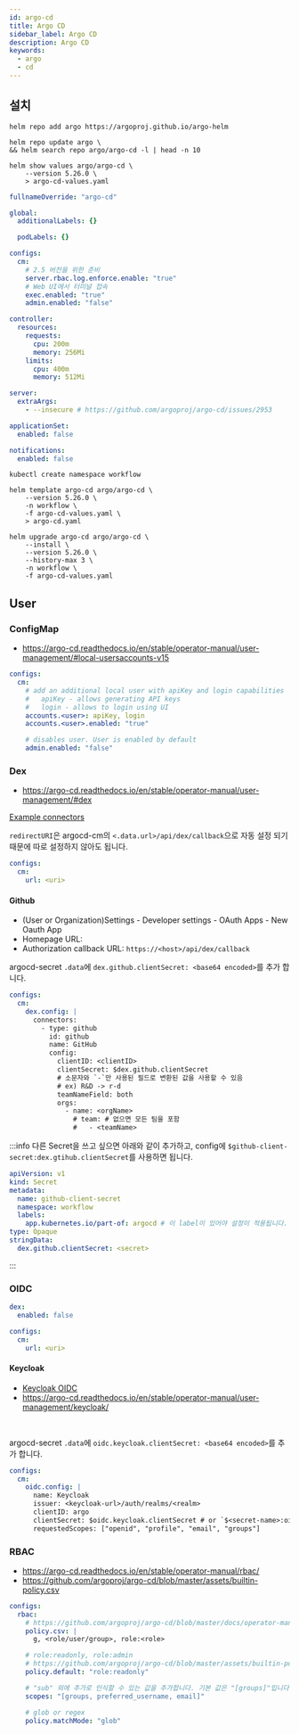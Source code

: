 ```yaml
---
id: argo-cd
title: Argo CD
sidebar_label: Argo CD
description: Argo CD
keywords:
  - argo
  - cd
---
```


## 설치

```shell
helm repo add argo https://argoproj.github.io/argo-helm
```

```shell
helm repo update argo \
&& helm search repo argo/argo-cd -l | head -n 10
```

```shell
helm show values argo/argo-cd \
    --version 5.26.0 \
    > argo-cd-values.yaml
```

```yaml title="argo-cd-values.yaml"
fullnameOverride: "argo-cd"

global:
  additionalLabels: {}

  podLabels: {}

configs:
  cm:
    # 2.5 버전을 위한 준비
    server.rbac.log.enforce.enable: "true"
    # Web UI에서 터미널 접속
    exec.enabled: "true"
    admin.enabled: "false"

controller:
  resources:
    requests:
      cpu: 200m
      memory: 256Mi
    limits:
      cpu: 400m
      memory: 512Mi

server:
  extraArgs:
    - --insecure # https://github.com/argoproj/argo-cd/issues/2953

applicationSet:
  enabled: false

notifications:
  enabled: false
```

```shell
kubectl create namespace workflow
```

```shell
helm template argo-cd argo/argo-cd \
    --version 5.26.0 \
    -n workflow \
    -f argo-cd-values.yaml \
    > argo-cd.yaml
```

```shell
helm upgrade argo-cd argo/argo-cd \
    --install \
    --version 5.26.0 \
    --history-max 3 \
    -n workflow \
    -f argo-cd-values.yaml
```

## User

### ConfigMap

- https://argo-cd.readthedocs.io/en/stable/operator-manual/user-management/#local-usersaccounts-v15

```yaml title="argo-cd-values.yaml"
configs:
  cm:
    # add an additional local user with apiKey and login capabilities
    #   apiKey - allows generating API keys
    #   login - allows to login using UI
    accounts.<user>: apiKey, login
    accounts.<user>.enabled: "true"

    # disables user. User is enabled by default
    admin.enabled: "false"
```

### Dex

- https://argo-cd.readthedocs.io/en/stable/operator-manual/user-management/#dex

[Example connectors](https://github.com/dexidp/website/tree/main/content/docs/connectors)

`redirectURI`은 argocd-cm의 `<.data.url>/api/dex/callback`으로 자동 설정 되기 때문에 따로 설정하지 않아도 됩니다.

```yaml title="argo-cd-values.yaml"
configs:
  cm:
    url: <uri>
```

#### Github

- (User or Organization)Settings - Developer settings - OAuth Apps - New Oauth App
- Homepage URL:
- Authorization callback URL: `https://<host>/api/dex/callback`

argocd-secret `.data`에 `dex.github.clientSecret: <base64 encoded>`를 추가 합니다.

```yaml title="argo-cd-values.yaml"
configs:
  cm:
    dex.config: |
      connectors:
        - type: github
          id: github
          name: GitHub
          config:
            clientID: <clientID>
            clientSecret: $dex.github.clientSecret
            # 소문자와 `-`만 사용된 필드로 변환된 값을 사용할 수 있음
            # ex) R&D -> r-d
            teamNameField: both
            orgs:
              - name: <orgName>
                # team: # 없으면 모든 팀을 포함
                #   - <teamName>
```

:::info
다른 Secret을 쓰고 싶으면 아래와 같이 추가하고, config에 `$github-client-secret:dex.gtihub.clientSecret`를 사용하면 됩니다.

```yaml
apiVersion: v1
kind: Secret
metadata:
  name: github-client-secret
  namespace: workflow
  labels:
    app.kubernetes.io/part-of: argocd # 이 label이 있어야 설정이 적용됩니다.
type: Opaque
stringData:
  dex.github.clientSecret: <secret>
```

:::

### OIDC

```yaml title="argo-cd-values.yaml"
dex:
  enabled: false

configs:
  cm:
    url: <uri>
```

#### Keycloak

- [Keycloak OIDC](/docs/mlops/mlops/auth/keycloak/openid-connect)
- https://argo-cd.readthedocs.io/en/stable/operator-manual/user-management/keycloak/

<br />

argocd-secret `.data`에 `oidc.keycloak.clientSecret: <base64 encoded>`를 추가 합니다.

```yaml title="argo-cd-values.yaml"
configs:
  cm:
    oidc.config: |
      name: Keycloak
      issuer: <keycloak-url>/auth/realms/<realm>
      clientID: argo
      clientSecret: $oidc.keycloak.clientSecret # or `$<secret-name>:oidc.keycloak.clientSecret`
      requestedScopes: ["openid", "profile", "email", "groups"]
```

### RBAC

- https://argo-cd.readthedocs.io/en/stable/operator-manual/rbac/
- https://github.com/argoproj/argo-cd/blob/master/assets/builtin-policy.csv

```yaml title="argo-cd-values.yaml"
configs:
  rbac:
    # https://github.com/argoproj/argo-cd/blob/master/docs/operator-manual/rbac.md
    policy.csv: |
      g, <role/user/group>, role:<role>

    # role:readonly, role:admin
    # https://github.com/argoproj/argo-cd/blob/master/assets/builtin-policy.csv
    policy.default: "role:readonly"

    # "sub" 외에 추가로 인식할 수 있는 값을 추가합니다. 기본 값은 "[groups]"입니다.
    scopes: "[groups, preferred_username, email]"

    # glob or regex
    policy.matchMode: "glob"
```

